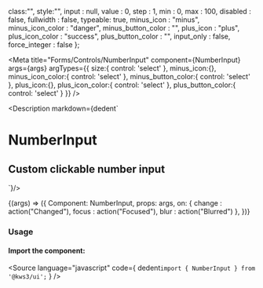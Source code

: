 
  class:"",
  style:"",
  input : null,
  value : 0,
  step : 1,
  min : 0,
  max : 100,
  disabled : false,
  fullwidth : false,
  typeable: true,
  minus_icon : "minus",
  minus_icon_color : "danger",
  minus_button_color : "",
  plus_icon : "plus",
  plus_icon_color : "success",
  plus_button_color : "",
  input_only : false,
  force_integer : false
};


<Version />

<Meta
  title="Forms/Controls/NumberInput"
  component={NumberInput}
  args={args}
  argTypes={{
    size:{
      control: 'select'
    },
    minus_icon:{},
    minus_icon_color:{
      control: 'select'
    },
    minus_button_color:{
      control: 'select'
    },
    plus_icon:{},
    plus_icon_color:{
      control: 'select'
    },
    plus_button_color:{
      control: 'select'
    }
  }}
/>

<Description markdown={dedent`
# NumberInput
## Custom clickable number input
`}/>

<Canvas>
  <Story
  name="NumberInput"
  args={args}
  play={playInteractions}
  >
  {(args) => ({
    Component: NumberInput,
    props: args,
    on: {
      change : action("Changed"),
      focus : action("Focused"),
      blur : action("Blurred")
    },
  })}
  </Story>
</Canvas>

<ArgsTable story="NumberInput" />

### Usage
#### Import the component:
<Source
  language="javascript"
  code={
    dedent`import { NumberInput } from '@kws3/ui';`
  }
/>